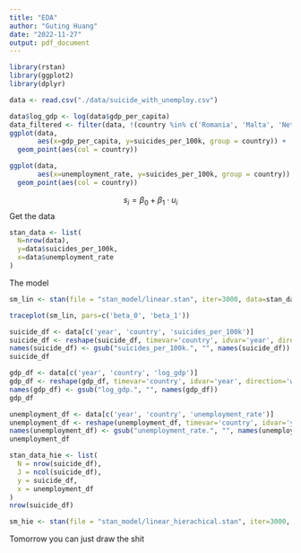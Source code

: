 ---
title: "EDA"
author: "Guting Huang"
date: "2022-11-27"
output: pdf_document
---

```{r message=FALSE}
library(rstan)
library(ggplot2)
library(dplyr)
```

```{r}
data <- read.csv("./data/suicide_with_unemploy.csv")
```

```{r}
data$log_gdp <- log(data$gdp_per_capita)
data_filtered <- filter(data, !(country %in% c('Romania', 'Malta', 'Netherlands', 'Greece','Spain', 'Italy', 'United Kingdom', 'Belgium')))
ggplot(data, 
       aes(x=gdp_per_capita, y=suicides_per_100k, group = country)) + 
  geom_point(aes(col = country))
```

```{r}
ggplot(data, 
       aes(x=unemployment_rate, y=suicides_per_100k, group = country)) + 
  geom_point(aes(col = country))
```
$$
s_i = \beta_0 + \beta_1 \cdot u_i
$$
Get the data

```{r}
stan_data <- list(
  N=nrow(data),
  y=data$suicides_per_100k,
  x=data$unemployment_rate
)
```
The model
```{r}
sm_lin <- stan(file = "stan_model/linear.stan", iter=3000, data=stan_data, refresh = 0)
```

```{r}
traceplot(sm_lin, pars=c('beta_0', 'beta_1'))
```
```{r}
suicide_df <- data[c('year', 'country', 'suicides_per_100k')]
suicide_df <- reshape(suicide_df, timevar='country', idvar='year', direction='wide')[-1]
names(suicide_df) <- gsub("suicides_per_100k.", "", names(suicide_df))
suicide_df
```

```{r}
gdp_df <- data[c('year', 'country', 'log_gdp')]
gdp_df <- reshape(gdp_df, timevar='country', idvar='year', direction='wide')
names(gdp_df) <- gsub("log_gdp.", "", names(gdp_df))
gdp_df
```

```{r}
unemployment_df <- data[c('year', 'country', 'unemployment_rate')]
unemployment_df <- reshape(unemployment_df, timevar='country', idvar='year', direction='wide')[-1]
names(unemployment_df) <- gsub("unemployment_rate.", "", names(unemployment_df))
unemployment_df
```

```{r}
stan_data_hie <- list(
  N = nrow(suicide_df),
  J = ncol(suicide_df),
  y = suicide_df,
  x = unemployment_df
)
nrow(suicide_df)
```

```{r}
sm_hie <- stan(file = "stan_model/linear_hierachical.stan", iter=3000, data=stan_data_hie, refresh = 0)
```

Tomorrow you can just draw the shit